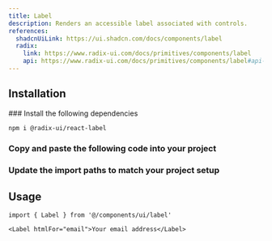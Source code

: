 ```yaml
---
title: Label
description: Renders an accessible label associated with controls.
references:
  shadcnUiLink: https://ui.shadcn.com/docs/components/label
  radix:
    link: https://www.radix-ui.com/docs/primitives/components/label
    api: https://www.radix-ui.com/docs/primitives/components/label#api-reference
---
```


<ComponentPreview name="label" withRecipe />

## Installation

<Steps>
### Install the following dependencies

```bash npm2yarn
npm i @radix-ui/react-label
```

### Copy and paste the following code into your project

<ComponentSource name="label" />

### Update the import paths to match your project setup

</Steps>

## Usage

```tsx
import { Label } from '@/components/ui/label'
```

```tsx
<Label htmlFor="email">Your email address</Label>
```
